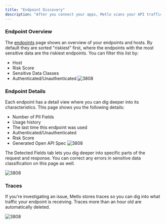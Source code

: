 ```yaml
---
title: "Endpoint Discovery"
description: "After you connect your apps, Metlo scans your API traffic to give an overview of all your endpoints, the type of data they contain, whether they are authenticated or not and if they contain sensitive data. You can use endpoint discovery to find **every** API endpoint in your organization. This can guide your security program and can also surface endpoints that you didn't even know existed."
---
```


### Endpoint Overview

The [endpoints](https://app.metlo.com/endpoints) page shows an overview of your endpoints and hosts. By default they are sorted "riskiest" first, where the endpoints with the most sensitive data are the riskiest endpoints. You can filter this list by:

- Host
- Risk Score
- Sensitive Data Classes
- Authenticated/Unauthenticated
  ![3808](/images/d66e6e3-Screenshot_2022-11-26_at_5.03.22_PM.png "Screenshot 2022-11-26 at 5.03.22 PM.png")

### Endpoint Details

Each endpoint has a detail view where you can dig deeper into its characteristics. This page shows you the following details:

- Number of PII Fields
- Usage history
- The last time this endpoint was used
- Authenticated/Unauthenticated
- Risk Score
- Generated Open API Spec
  ![3808](/images/83914ac-Screenshot_2022-11-26_at_5.33.42_PM.png "Screenshot 2022-11-26 at 5.33.42 PM.png")

The Detected Fields tab lets you dig deeper into specific parts of the request and response. You can correct any errors in sensitive data classification on this page as well.

![3808](/images/b2847ee-Screenshot_2022-11-26_at_5.34.34_PM.png "Screenshot 2022-11-26 at 5.34.34 PM.png")

### Traces

If you're investigating an issue, Metlo stores traces so you can dig into what traffic your endpoint is receiving. Traces more than an hour old are automatically deleted.

![3808](/images/a4f1537-Screenshot_2022-11-26_at_6.11.37_PM.png "Screenshot 2022-11-26 at 6.11.37 PM.png")
